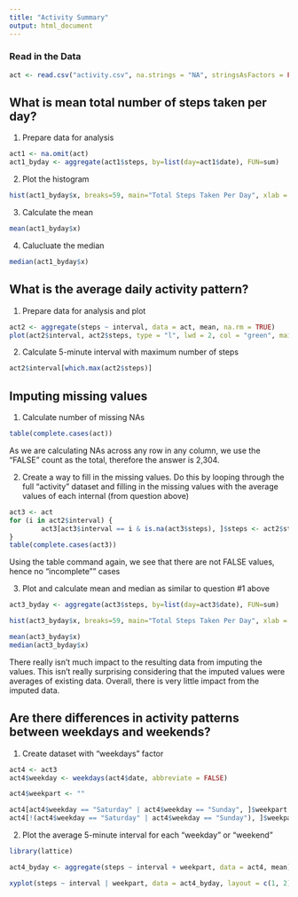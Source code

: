---
title: "Activity Summary"
output: html_document
---


### Read in the Data


```{r}
act <- read.csv("activity.csv", na.strings = "NA", stringsAsFactors = FALSE, colClasses = c("numeric","Date","numeric"))
```

## What is mean total number of steps taken per day?


1) Prepare data for analysis

```{r}
act1 <- na.omit(act)
act1_byday <- aggregate(act1$steps, by=list(day=act1$date), FUN=sum)
```

2) Plot the histogram

```{r echo = TRUE}
hist(act1_byday$x, breaks=59, main="Total Steps Taken Per Day", xlab = "Steps")
```

3) Calculate the mean

```{r echo = TRUE}
mean(act1_byday$x)
```

4) Calucluate the median

```{r echo = TRUE}
median(act1_byday$x)
```



## What is the average daily activity pattern?


1) Prepare data for analysis and plot

```{r echo=TRUE}
act2 <- aggregate(steps ~ interval, data = act, mean, na.rm = TRUE)
plot(act2$interval, act2$steps, type = "l", lwd = 2, col = "green", main = "Average Number of Steps Taken", xlab = "5-Minute Interval", ylab = "Average Steps")
```


2) Calculate 5-minute interval with maximum number of steps

```{r echo=TRUE}
act2$interval[which.max(act2$steps)]
```


## Imputing missing values


1) Calculate number of missing NAs

```{r echo=TRUE}
table(complete.cases(act))
```

As we are calculating NAs across any row in any column, we use the "FALSE" count as the total, therefore the answer is 2,304.


2) Create a way to fill in the missing values. Do this by looping through the full "activity" dataset and filling in the missing values with the average values of each internal (from question above)

```{r echo=TRUE}
act3 <- act 
for (i in act2$interval) {
        act3[act3$interval == i & is.na(act3$steps), ]$steps <- act2$steps[act2$interval == i]
}
table(complete.cases(act3))
```

Using the table command again, we see that there are not FALSE values, hence no "incomplete"" cases

3) Plot and calculate mean and median as similar to question #1 above


```{r echo=TRUE}
act3_byday <- aggregate(act3$steps, by=list(day=act3$date), FUN=sum)

hist(act3_byday$x, breaks=59, main="Total Steps Taken Per Day", xlab = "Steps")

mean(act3_byday$x)
median(act3_byday$x)
```

There really isn't much impact to the resulting data from imputing the values. This isn't really surprising considering that the imputed values were averages of existing data. Overall, there is very little impact from the imputed data.


## Are there differences in activity patterns between weekdays and weekends?


1) Create dataset with "weekdays" factor

```{r echo=TRUE}
act4 <- act3
act4$weekday <- weekdays(act4$date, abbreviate = FALSE)

act4$weekpart <- ""

act4[act4$weekday == "Saturday" | act4$weekday == "Sunday", ]$weekpart <- "Weekend"
act4[!(act4$weekday == "Saturday" | act4$weekday == "Sunday"), ]$weekpart <- "Weekday"
```

2) Plot the average 5-minute interval for each "weekday" or "weekend"


```{r echo=TRUE}
library(lattice)

act4_byday <- aggregate(steps ~ interval + weekpart, data = act4, mean)

xyplot(steps ~ interval | weekpart, data = act4_byday, layout = c(1, 2), type="l")

```

